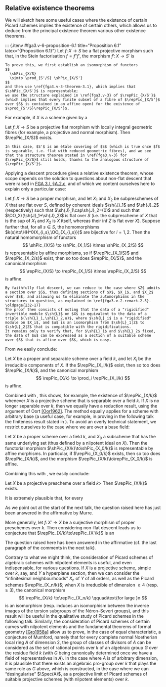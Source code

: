 ## Relative existence theorems {#fga3.v-6}

We will sketch here some useful cases where the existence of certain Picard schemes implies the existence of certain others, which allows us to deduce from the principal existence theorem \ref{fga3.v-3-theorem-3.1} various other existence theorems.

::: {.itenv #fga3.v-6-proposition-6.1 title="Proposition 6.1" latex="{Proposition 6.1}"}
  Let $f\colon X\to S$ be a flat projective morphism such that, in the Stein factorisation $f=f''f'$, the morphism $f'\colon X\to S'$ is \em{flat} and has integral geometric fibres (and thus satisfies the hypotheses of \ref{fga3.v-3-theorem-3.1}), and such that the finite morphism $f''\colon S'\to$ is flat.
  Then $\repPic_{X/S}$ exists and (with the notation introduced in [FGA 3.II, §C.2](fga3.ii-c.2)) we have a canonical isomorphism
  $$
    \repPic_{X/S}
    \simto \prod_{S'/S} \repPic_{X/S'}.
  $$
:::

::: {.proof}
    To prove this, we first establish an isomorphism of functors
    $$
      \shPic_{X/S}
      \simto \prod_{S'/S} \shPic_{X/S'}
    $$
    and then use \ref{fga3.v-3-theorem-3.1}, which implies that $\shPic_{X/S'}$ is representable;
    we use the structure explained in \ref{fga3.v-3} of $\repPic_{X/S'}$ (which implies that every finite subset of a fibre of $\repPic_{X/S'}$ over $S$ is contained in an affine open) for the existence of $\prod_{S'/S}\repPic_{X/S'}$.
:::

\oldpage{232-16}
For example, if $X$ is a scheme given by a \em{sum} of schemes $X_i$ over $S$ that satisfy the conditions of \ref{fga3.v-3-theorem-3.1}, then the statement of \ref{fga3.v-6-proposition-6.1} reduces to the trivial statement
$$
  \repPic_{X/S}
  \simto \prod_i \repPic_{X_i/S}.
$$

::: {.itenv #fga3.v-6-corollary-6.2 title="Corollary 6.2" latex="{Corollary 6.2}"}
  Let $f\colon X\to S$ be a projective flat morphism with locally integral geometric fibres (for example, a projective and normal morphism).
  Then $\repPic_{X/S}$ exists.
:::

::: {.proof}
    In this case, $S'$ is an étale covering of $S$ (which is true once $f$ is separable, i.e. flat with reduced geometric fibres), and we see that the structure theorem stated in \ref{fga3.v-3} for $\repPic_{X/S}$ still holds, thanks to the analogous structure of $\repPic_{X/S'}$.
:::

Applying a descent procedure gives a relative existence theorem, whose scope depends on the solution to questions about non-flat descent that were raised in [FGA 3.I, §A.2.c](fga3.i-a.2.c), and of which we content ourselves here to explain only a particular case:

::: {.itenv #fga3.v-6-proposition-6.3 title="Proposition 6.3" latex="{Proposition 6.3}"}
  Let $f\colon X\to S$ be a proper morphism, and let $X_1$ and $X_2$ be subpreschemes of $X$ that are flat over $S$, defined by coherent ideals $\sh{J}_1$ and $\sh{J}_2$ (respectively) such that $\sh{J}_1\cap\sh{J}_2=(0)$ and such that $\OO_X/(\sh{J}_1+\sh{J}_2)$ is flat over $S$ (i.e. the subprescheme of $X$ that is the sup of $X_1$ and $X_2$ is $X$ itself, whereas their inf $Z$ is flat over $X$).
  Suppose further that, for all $s\in S$, the homomorphisms $k(s)\to\HH^0(X_{i_s},\OO_{X_{i_s}})$ are bijective for $i=1,2$.
  Then the natural homomorphism of functors
  $$
    \shPic_{X/S}
    \to \shPic_{X_1/S} \times \shPic_{X_2/S}
  $$
  is representable by affine morphisms, so if $\repPic_{X_1/S}$ and $\repPic_{X_2/s}$ exist, then so too does $\repPic_{X/S}$, and the canonical morphism
  $$
    \repPic_{X/S}
    \to \repPic_{X_1/S} \times \repPic_{X_2/S}
  $$
  is affine.
:::

::: {.proof}
    By faithfully flat descent, we can reduce to the case where $Z$ admits a section over $S$, thus defining sections of $X$, $X_1$, and $X_2$ over $S$, and allowing us to eliminate the automorphisms in the structures in question, as explained in \ref{fga3.v-2-remark-2.5}.
    \oldpage{232-17}
    The proof then consists of noting that the data of a "rigidified" invertible module $\sh{L}$ on $X$ is equivalent to the data of a triple $(\sh{L}_1,\sh{L}_2,u)$, where $\sh{L}_i$ is a "rigidified" module on $X_i$, and $u$ is an isomorphism from $\sh{L}_1|Z$ to $\sh{L}_2|Z$ that is compatible with the rigidifications.
    It remains only to verify that, for $\sh{L}_1$ and $\sh{L}_2$ fixed, the data of $u$ can be expressed as a section of a suitable scheme over $S$ that is affine over $S$, which is easy.
:::

From \ref{fga3.v-6-proposition-6.3} we easily conclude:

::: {.itenv #fga3.v-6-corollary-6.4 title="Corollary 6.4" latex="{Corollary 6.4}"}
  Let $X$ be a proper and separable scheme over a field $k$, and let $X_i$ be the irreducible components of $X$.
  If the $\repPic_{X_i/k}$ exist, then so too does $\repPic_{X/k}$, and the canonical morphism
  $$
    \repPic_{X/k}
    \to \prod_i \repPic_{X_i/k}
  $$
  is affine.
:::

Combined with \ref{fga3.v-6-corollary-6.2}, this shows, for example, the existence of $\repPic_{X/k}$ whenever $X$ is a projective scheme that is separable over a field $k$.
If $X$ is no longer separable over $k$, then we equally have a reduction result, using the argument of Oort [[Oor1962]](Oor1962).
The method equally applies for a scheme with arbitrary base (a useful case, for example, in proving in the following talk the finiteness result stated in \ref{fga3.v-remark-3.3}).
To avoid an overly technical statement, we restrict ourselves to the case where we are over a base field:

::: {.itenv #fga3.v-6-proposition-6.5 title="Proposition 6.5" latex="{Proposition 6.5}"}
  Let $X$ be a proper scheme over a field $k$, and $X_0$ a subscheme that has the same underlying set (thus defined by a nilpotent ideal on $X$).
  Then the functorial morphism $\shPic_{X/k}\to\shPic_{X_0/k}$ is representable by affine morphisms.
  In particular, if $\repPic_{X_0/k}$ exists, then so too does $\repPic_{X/k}$, and the morphism $\repPic_{X/k}\to\repPic_{X_0/k}$ is affine.
:::

Combining this with \ref{fga3.v-6-corollary-6.4}, we easily conclude:

::: {.itenv #fga3.v-6-corollary-6.6 title="Corollary 6.6" latex="{Corollary 6.6}"}
  Let $X$ be a projective prescheme over a field $k$>
  Then $\repPic_{X/k}$ exists.
:::

::: {.rmenv #fga3.v-6-remark-6.6 title="Remark 6.6" latex="{Remark 6.6}"}
  It is extremely plausible that, for every \em{proper} scheme $X$ over a field $k$, $\repPic_{X/k}$ exists.
  The results above allow us to reduce, for this question, to the case where $k$ is algebraically closed, and where $X$ is integral.
  We then know that there exists an integral scheme $X'$ that is \em{projective} over $k$, and a dominant morphism $g\colon X'\to X$ (Chow's lemma).
  \oldpage{232-18}
  It would thus suffice to show that the corresponding functorial morphism $\shPic_{X/k}\to\shPic_{X'/k}$ is representable (and, probably, representable by affine morphisms), since we already know that $\shPic_{X'/k}$ is representable.
  This raises questions about non-flat descent that are not answerable as of now.
  Note that, if we restrict to considering the restriction of the functor $\shPic_{X/k}$ to reduced preschemes (with $X$ proper and integral over an algebraically closed field $k$), then we do indeed obtain a representable functor, as shown by Chevalley [[Che1960]](Che1960) in the case where $X$ is normal, and by Seshadri [[Ses1962]](Ses1962) by a descent method in the general case.
  But with our notation, the scheme constructed by these authors is not $\repPic_{X/k}$, but instead $(\repPic_{X/k})_\red$, i.e. the reduced scheme corresponding to $\repPic_{X/k}$.

  \comp
  As we point out at the start of the next talk, the question raised here has just been answered in the affirmative by Murre.
:::

::: {.rmenv #fga3.v-6-remark-6.7 title="Remark 6.7" latex="{Remark 6.7}"}
  More generally, let $f\colon X'\to X$ be a surjective morphism of proper preschemes over $k$.
  Then considering non-flat descent leads us to conjecture that $\repPic_{X/k}\to\repPic_{X'/k}$ is an \em{affine} morphism, which would in particular imply (by dividing into the connected components of the identity elements) that the corresponding homomorphism on the Néron–Severi groups is injective modulo torsion.
  We can verify this by the theory of intersections when $X$ and $X'$ are non-singular.
  The answer does not seem to be known in any other case.

  \comp
  The question raised here has been answered in the affirmative (cf. the last paragraph of the comments in the next talk).
:::

::: {.rmenv #fga3.v-6-remark-6.8 title="Remark 6.8" latex="{Remark 6.8}"}
  Contrary to what we might think, the consideration of Picard schemes of algebraic schemes with nilpotent elements is useful, and even indispensable, for various questions.
  If $X$ is a projective scheme, simple over $k$, say, and $Y$ a hyperplane section, then we can consider the "infinitesimal neighbourhoods" $X_n$ of $Y$ of all orders, as well as the Picard schemes $\repPic_{X_n/k}$;
  when $X$ is irreducible of dimension $\geqslant4$ (resp. $\geqslant3$), the canonical morphism
  $$
    \repPic_{X/k}
    \to\repPic_{X_n/k}
    \qquad\text{for large }n
  $$
  is an isomorphism (resp. induces an isomorphism between the inverse images of the torsion subgroups of the Néron–Severi groups), and this result will be useful in the qualitative study of Picard schemes in the following talk.
  Similarly, the consideration of Picard schemes of certain curves with nilpotent elements and the fundamental theorems of formal geometry [[Gro1958a]](Gro1958a) allow us to prove, in the case of equal characteristic, a conjecture of Mumford, namely that for every complete normal Noetherian local ring $A$ of dimension $2$, the group of classes of divisors of $A$ can be considered as the set of rational points over $k$ of an algebraic group $G$ over the residue field $k$ (with $G$ being canonically determined once we have a field of representatives in $A$).
  \oldpage{232-19}
  In the case where $A$ is of arbitrary dimension, it is plausible that there exists an algebraic pro-group over $k$ that plays the same role as $G$ above, which is constructed, in the case where we can "desingularise" $\Spec(A)$, as a projective limit of Picard schemes of suitable projective schemes (with nilpotent elements) over $k$.
:::
